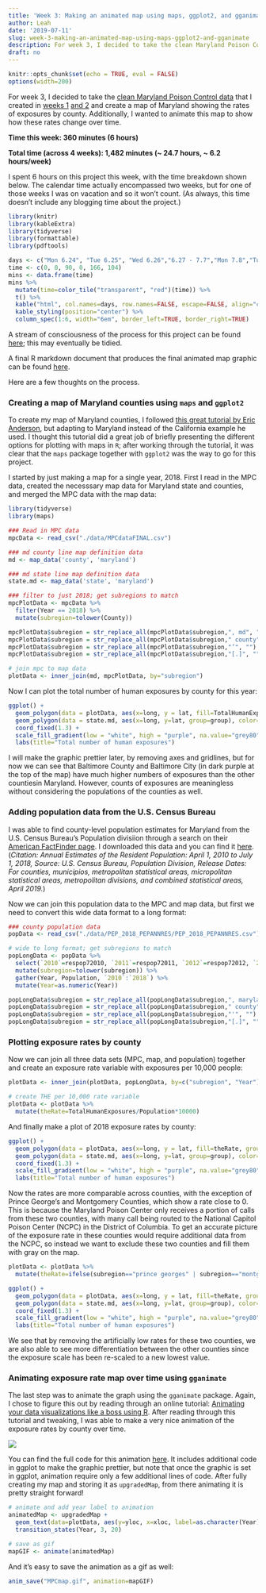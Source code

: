 ```yaml
---
title: 'Week 3: Making an animated map using maps, ggplot2, and gganimate'
author: Leah
date: '2019-07-11'
slug: week-3-making-an-animated-map-using-maps-ggplot2-and-gganimate
description: For week 3, I decided to take the clean Maryland Poison Control data that I created in weeks 1 and 2 and create a map of Maryland showing the rates of exposures by county.  Additionally, I wanted to animate this map to show how these rates change over time.
draft: no
---
```


```r
knitr::opts_chunk$set(echo = TRUE, eval = FALSE)
options(width=200)
```

For week 3, I decided to take the [clean Maryland Poison Control data](https://github.com/lrjager/maryland-poison-center-data/blob/master/MPCdataFINAL.csv) that I created in [weeks 1](https://www.5haw.com/posts/week-1-reading-data-from-a-pdf-using-pdftools/) [and 2](https://www.5haw.com/posts/week-2-cleaning-data-extracted-from-a-pdf/) and create a map of Maryland showing the rates of exposures by county.  Additionally, I wanted to animate this map to show how these rates change over time.

**Time this week: 360 minutes (6 hours)**

**Total time (across 4 weeks): 1,482 minutes (~ 24.7 hours, ~ 6.2 hours/week)**

I spent 6 hours on this project this week, with the time breakdown shown below.  The calendar time actually encompassed two weeks, but for one of those weeks I was on vacation and so it won't count.  (As always, this time doesn't include any blogging time about the project.)

```r
library(knitr)
library(kableExtra)
library(tidyverse)
library(formattable)
library(pdftools)

days <- c("Mon 6.24", "Tue 6.25", "Wed 6.26","6.27 - 7.7","Mon 7.8","Tues 7.9")
time <- c(0, 0, 90, 0, 166, 104)
mins <- data.frame(time)
mins %>% 
  mutate(time=color_tile("transparent", "red")(time)) %>%
  t() %>%
  kable("html", col.names=days, row.names=FALSE, escape=FALSE, align="c") %>%
  kable_styling(position="center") %>%
  column_spec(1:6, width="6em", border_left=TRUE, border_right=TRUE)
```

A stream of consciousness of the process for this project can be found [here](https://github.com/lrjager/maryland-poison-center-graphics/blob/master/mpc-map.Rmd); this may eventually be tidied.

A final R markdown document that produces the final animated map graphic can be found [here](https://github.com/lrjager/maryland-poison-center-graphics/blob/master/mpc-map-FINAL.Rmd).

Here are a few thoughts on the process.

### Creating a map of Maryland counties using `maps` and `ggplot2`

To create my map of Maryland counties, I followed [this great tutorial by Eric Anderson](https://eriqande.github.io/rep-res-web/lectures/making-maps-with-R.html), but adapting to Maryland instead of the California example he used.  I thought this tutorial did a great job of briefly presenting the different options for plotting with maps in `R`; after working through the tutorial, it was clear that the `maps` package together with `ggplot2` was the way to go for this project.

I started by just making a map for a single year, 2018.  First I read in the MPC data, created the necesssary map data for Maryland state and counties, and merged the MPC data with the map data:

```r
library(tidyverse)
library(maps)

### Read in MPC data
mpcData <- read_csv("./data/MPCdataFINAL.csv")

### md county line map definition data
md <- map_data('county', 'maryland')

### md state line map definition data
state.md <- map_data('state', 'maryland')

### filter to just 2018; get subregions to match
mpcPlotData <- mpcData %>%
  filter(Year == 2018) %>%
  mutate(subregion=tolower(County))

mpcPlotData$subregion = str_replace_all(mpcPlotData$subregion,", md", "")
mpcPlotData$subregion = str_replace_all(mpcPlotData$subregion," county", "")
mpcPlotData$subregion = str_replace_all(mpcPlotData$subregion,"’", "")
mpcPlotData$subregion = str_replace_all(mpcPlotData$subregion,"[.]", "")

# join mpc to map data
plotData <- inner_join(md, mpcPlotData, by="subregion")
```

Now I can plot the total number of human exposures by county for this year:
```r
ggplot() + 
  geom_polygon(data = plotData, aes(x=long, y = lat, fill=TotalHumanExposures, group = group), color="white") + 
  geom_polygon(data = state.md, aes(x=long, y=lat, group=group), color="black", fill=NA) +
  coord_fixed(1.3) +
  scale_fill_gradient(low = "white", high = "purple", na.value="grey80") +
  labs(title="Total number of human exposures")
```

I will make the graphic prettier later, by removing axes and gridlines, but for now we can see that Baltimore County and Baltimore City (in dark purple at the top of the map) have much higher numbers of exposures than the other countiesin Maryland.  However, counts of exposures are meaningless without considering the populations of the counties as well.

### Adding population data from the U.S. Census Bureau

I was able to find county-level population estimates for Maryland from the U.S. Census Bureau's Population divisiion through a search on their [American FactFinder page](https://factfinder.census.gov/faces/nav/jsf/pages/index.xhtml). I downloaded this data and you can find it [here](https://github.com/lrjager/maryland-poison-center-graphics/tree/master/PEP_2018_PEPANNRES).  (*Citation: Annual Estimates of the Resident Population: April 1, 2010 to July 1, 2018, Source: U.S. Census Bureau, Population Division, Release Dates: For counties, municipios, metropolitan statistical areas, micropolitan statistical areas, metropolitan divisions, and combined statistical areas, April 2019.*)   

Now we can join this population data to the MPC and map data, but first we need to convert this wide data format to a long format:

```r
### county population data
popData <- read_csv("./data/PEP_2018_PEPANNRES/PEP_2018_PEPANNRES.csv")

# wide to long format; get subregions to match
popLongData <- popData %>%
  select(`2010`=respop72010, `2011`=respop72011, `2012`=respop72012, `2013`=respop72013, `2014`=respop72014, `2015`=respop72015, `2016`=respop72016, `2017`=respop72017, `2018`=respop72018, subregion=`GEO.display-label`) %>%
  mutate(subregion=tolower(subregion)) %>%
  gather(Year, Population, `2010`:`2018`) %>%
  mutate(Year=as.numeric(Year))

popLongData$subregion = str_replace_all(popLongData$subregion,", maryland", "")
popLongData$subregion = str_replace_all(popLongData$subregion," county", "")
popLongData$subregion = str_replace_all(popLongData$subregion,"'", "")
popLongData$subregion = str_replace_all(popLongData$subregion,"[.]", "")
```

### Plotting exposure rates by county

Now we can join all three data sets (MPC, map, and population) together and create an exposure rate variable with exposures per 10,000 people:

```r
plotData <- inner_join(plotData, popLongData, by=c("subregion", "Year"))

# create THE per 10,000 rate variable
plotData <- plotData %>%
  mutate(theRate=TotalHumanExposures/Population*10000)
```

And finally make a plot of 2018 exposure rates by county:

```r
ggplot() + 
  geom_polygon(data = plotData, aes(x=long, y = lat, fill=theRate, group = group), color="white") + 
  geom_polygon(data = state.md, aes(x=long, y=lat, group=group), color="black", fill=NA) +
  coord_fixed(1.3) +
  scale_fill_gradient(low = "white", high = "purple", na.value="grey80") +
  labs(title="Total number of human exposures")
```

Now the rates are more comparable across counties, with the exception of Prince George's and Montgomery Counties, which show a rate close to 0.  This is because the Maryland Poison Center only receives a portion of calls from these two counties, with many call being routed to the National Capitol Poison Center (NCPC) in the District of Columbia.  To get an accurate picture of the exposure rate in these counties would require additional data from the NCPC, so instead we want to exclude these two counties and fill them with gray on the map.

```r
plotData <- plotData %>%
  mutate(theRate=ifelse(subregion=="prince georges" | subregion=="montgomery", NA,TotalHumanExposures/Population*10000))

ggplot() + 
  geom_polygon(data = plotData, aes(x=long, y = lat, fill=theRate, group = group), color="white") + 
  geom_polygon(data = state.md, aes(x=long, y=lat, group=group), color="black", fill=NA) +
  coord_fixed(1.3) +
  scale_fill_gradient(low = "white", high = "purple", na.value="grey80") +
  labs(title="Total number of human exposures")
```

We see that by removing the artificially low rates for these two counties, we are also able to see more differentiation between the other counties since the exposure scale has been re-scaled to a new lowest value.

### Animating exposure rate map over time using `gganimate`

The last step was to animate the graph using the `gganimate` package.  Again, I chose to figure this out by reading through an online tutorial: [Animating your data visualizations like a boss using R](https://towardsdatascience.com/animating-your-data-visualizations-like-a-boss-using-r-f94ae20843e3). After reading through this tutorial and tweaking, I was able to make a very nice animation of the exposure rates by county over time.  

![](/posts/2019-07-10-week-3-making-an-animated-map-using-ggmap-and-gganimate_files/MPCmap.gif)

You can find the full code for this animation [here](https://github.com/lrjager/maryland-poison-center-graphics/blob/master/mpc-map-FINAL.Rmd).  It includes additional code in ggplot to make the graphic prettier, but note that once the graphic is set in ggplot, animation require only a few additional lines of code.  After fully creating my map and storing it as `upgradedMap`, from there animating it is pretty straight forward!
```r
# animate and add year label to animation
animatedMap <- upgradedMap +
  geom_text(data=plotData, aes(y=yloc, x=xloc, label=as.character(Year)), check_overlap = TRUE, size=10, fontface="bold") +
  transition_states(Year, 3, 20)

# save as gif
mapGIF <- animate(animatedMap) 
```

And it's easy to save the animation as a gif as well:
```r
anim_save("MPCmap.gif", animation=mapGIF)
```